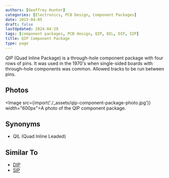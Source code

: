 ```yaml
---
authors: [Geoffrey Hunter]
categories: [Electronics, PCB Design, Component Packages]
date: 2015-04-05
draft: false
lastUpdated: 2024-04-29
tags: [component packages, PCB design, QIP, QIL, DIP, SIP]
title: QIP Component Package
type: page
---
```



_QIP_ (Quad Inline Package) is a through-hole component package with four rows of pins. It was used in the 1970's when single-sided boards with through-hole components was common. Allowed tracks to be run between pins.

## Photos

<Image src={import('./_assets/qip-component-package-photo.jpg')} width="600px">A photo of the QIP component package.</Image>

## Synonyms

* QIL (Quad Inline Leaded)

## Similar To

* [DIP](../dip-component-package)
* [SIP](../sip-component-package)
